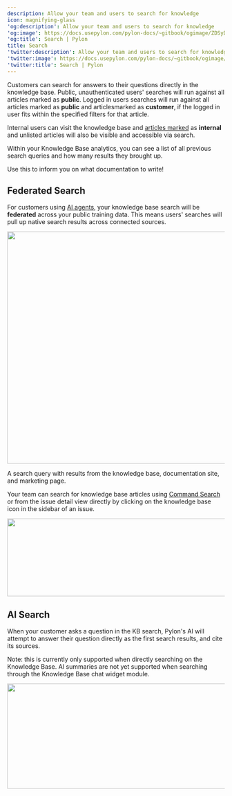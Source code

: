 ---
description: Allow your team and users to search for knowledge
icon: magnifying-glass
'og:description': Allow your team and users to search for knowledge
'og:image': https://docs.usepylon.com/pylon-docs/~gitbook/ogimage/ZDSyDYQyqA5L7MR7zIax
'og:title': Search | Pylon
title: Search
'twitter:description': Allow your team and users to search for knowledge
'twitter:image': https://docs.usepylon.com/pylon-docs/~gitbook/ogimage/ZDSyDYQyqA5L7MR7zIax
'twitter:title': Search | Pylon
---
Customers can search for answers to their questions directly in the knowledge base. Public, unauthenticated users' searches will run against all articles marked as **public**. Logged in users searches will run against all articles marked as **public** and articlesmarked as **customer**, if the logged in user fits within the specified filters for that article.

Internal users can visit the knowledge base and [articles marked](/pylon-docs/knowledge-base/articles-and-collections#visibility) as **internal** and unlisted articles will also be visible and accessible via search.

<Info>
Within your Knowledge Base analytics, you can see a list of all previous search queries and how many results they brought up.

Use this to inform you on what documentation to write!
</Info>

## **Federated Search**

For customers using [AI agents](/pylon-docs/ai-agents/overview), your knowledge base search will be **federated** across your public training data. This means users' searches will pull up native search results across connected sources.

<Frame>
<img alt="" class="block" data-testid="zoom-image" fetchpriority="high" height="537" sizes="(max-width: 640px) 400px, 768px" src="/images/fddb6a32.png" width="1039"/>
</Frame>

A search query with results from the knowledge base, documentation site, and marketing page.

Your team can search for knowledge base articles using [Command Search](/pylon-docs/platform/command-search) or from the issue detail view directly by clicking on the knowledge base icon in the sidebar of an issue.

<Frame>
<img alt="" class="block" data-testid="zoom-image" fetchpriority="low" height="180" loading="lazy" sizes="(max-width: 640px) 400px, 768px" src="/images/f14b17c3.png" width="513"/>
</Frame>

## AI Search

When your customer asks a question in the KB search, Pylon's AI will attempt to answer their question directly as the first search results, and cite its sources.

Note: this is currently only supported when directly searching on the Knowledge Base. AI summaries are not yet supported when searching through the Knowledge Base chat widget module.

<Frame>
<img alt="" class="block" data-testid="zoom-image" fetchpriority="low" height="243" loading="lazy" sizes="(max-width: 640px) 400px, 768px" src="/gif/search.gif" width="800"/>
</Frame>
